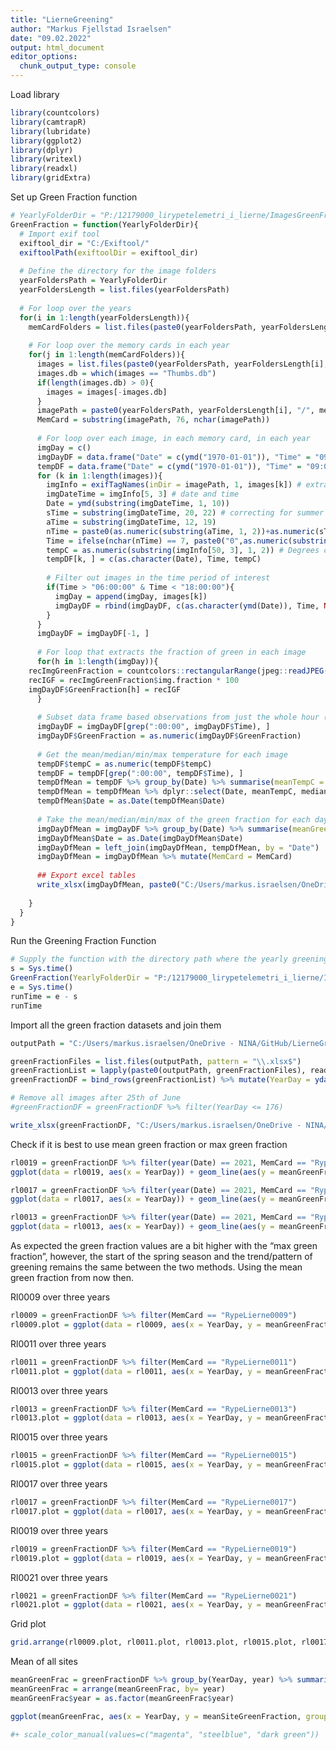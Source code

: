```yaml
---
title: "LierneGreening"
author: "Markus Fjellstad Israelsen"
date: "09.02.2022"
output: html_document
editor_options: 
  chunk_output_type: console
---
```


Load library
```r

library(countcolors)
library(camtrapR)
library(lubridate)
library(ggplot2)
library(dplyr)
library(writexl)
library(readxl)
library(gridExtra)

```

Set up Green Fraction function
```r

# YearlyFolderDir = "P:/12179000_lirypetelemetri_i_lierne/ImagesGreenFraction/"
GreenFraction = function(YearlyFolderDir){
  # Import exif tool
  exiftool_dir = "C:/Exiftool/"        
  exiftoolPath(exiftoolDir = exiftool_dir)
  
  # Define the directory for the image folders
  yearFoldersPath = YearlyFolderDir
  yearFoldersLength = list.files(yearFoldersPath)
  
  # For loop over the years
  for(i in 1:length(yearFoldersLength)){
    memCardFolders = list.files(paste0(yearFoldersPath, yearFoldersLength[i]))
    
    # For loop over the memory cards in each year
    for(j in 1:length(memCardFolders)){
      images = list.files(paste0(yearFoldersPath, yearFoldersLength[i], "/", memCardFolders[j]))
      images.db = which(images == "Thumbs.db")
      if(length(images.db) > 0){
        images = images[-images.db]
      }
      imagePath = paste0(yearFoldersPath, yearFoldersLength[i], "/", memCardFolders[j])
      MemCard = substring(imagePath, 76, nchar(imagePath))
      
      # For loop over each image, in each memory card, in each year
      imgDay = c()
      imgDayDF = data.frame("Date" = c(ymd("1970-01-01")), "Time" = "09:00:00", GreenFraction = c(NA), periodTempC = NA)
      tempDF = data.frame("Date" = c(ymd("1970-01-01")), "Time" = "09:00:00", tempC = NA)
      for (k in 1:length(images)){
        imgInfo = exifTagNames(inDir = imagePath, 1, images[k]) # extract image info
        imgDateTime = imgInfo[5, 3] # date and time
        Date = ymd(substring(imgDateTime, 1, 10))
        sTime = substring(imgDateTime, 20, 22) # correcting for summer time
        aTime = substring(imgDateTime, 12, 19)
        nTime = paste0(as.numeric(substring(aTime, 1, 2))+as.numeric(sTime), substring(aTime, 3, 8))
        Time = ifelse(nchar(nTime) == 7, paste0("0",as.numeric(substring(aTime, 1, 2))+as.numeric(sTime), substring(aTime, 3, 8)), nTime)
        tempC = as.numeric(substring(imgInfo[50, 3], 1, 2)) # Degrees centigrade
        tempDF[k, ] = c(as.character(Date), Time, tempC)
        
        # Filter out images in the time period of interest
        if(Time > "06:00:00" & Time < "18:00:00"){
          imgDay = append(imgDay, images[k])
          imgDayDF = rbind(imgDayDF, c(as.character(ymd(Date)), Time, NA, as.numeric(tempC)))
        }
      }
      imgDayDF = imgDayDF[-1, ]
      
      # For loop that extracts the fraction of green in each image
      for(h in 1:length(imgDay)){
    recImgGreenFraction = countcolors::rectangularRange(jpeg::readJPEG(paste0(imagePath, "/", imgDay[h])), upper = c(0.60, 1, 0.4), lower = c(0, 0.4, 0), color.pixels = FALSE, plotting = FALSE)
    recIGF = recImgGreenFraction$img.fraction * 100
    imgDayDF$GreenFraction[h] = recIGF
      }
      
      # Subset data frame based observations from just the whole hour (for instance, 12:00:00, 13:00:00 and so on.)
      imgDayDF = imgDayDF[grep(":00:00", imgDayDF$Time), ] 
      imgDayDF$GreenFraction = as.numeric(imgDayDF$GreenFraction)
      
      # Get the mean/median/min/max temperature for each image
      tempDF$tempC = as.numeric(tempDF$tempC)
      tempDF = tempDF[grep(":00:00", tempDF$Time), ]
      tempDfMean = tempDF %>% group_by(Date) %>% summarise(meanTempC = mean(tempC, na.rm = TRUE), minTempC = min(tempC, na.rm = TRUE), maxTempC = max(tempC, na.rm = TRUE), medianTempC = median(tempC, na.rm = TRUE))
      tempDfMean = tempDfMean %>% dplyr::select(Date, meanTempC, medianTempC, minTempC, maxTempC)
      tempDfMean$Date = as.Date(tempDfMean$Date)
      
      # Take the mean/median/min/max of the green fraction for each day
      imgDayDfMean = imgDayDF %>% group_by(Date) %>% summarise(meanGreenFraction = mean(GreenFraction, na.rm = TRUE), maxGreenFraction = max(GreenFraction, na.rm = TRUE), meanPeriodTempC = mean(as.numeric(periodTempC), na.rm = TRUE), medianPeriodTempC = median(as.numeric(periodTempC), na.rm = TRUE), minPeriodTempC = min(as.numeric(periodTempC), na.rm = TRUE), maxPeriodTempC = max(as.numeric(periodTempC), na.rm = TRUE))
      imgDayDfMean$Date = as.Date(imgDayDfMean$Date)
      imgDayDfMean = left_join(imgDayDfMean, tempDfMean, by = "Date")
      imgDayDfMean = imgDayDfMean %>% mutate(MemCard = MemCard)
      
      ## Export excel tables
      write_xlsx(imgDayDfMean, paste0("C:/Users/markus.israelsen/OneDrive - NINA/GitHub/LierneGreening/LierneGreening/Output/", "dailyGreen_", substring(yearFoldersLength[i], 14, 17), "_", substring(imagePath, 76, 89), ".xlsx"))
      
    }
  }
}

```

Run the Greening Fraction Function
```r

# Supply the function with the directory path where the yearly greening images are stored (Kamerabilder 2019, Kamerabilder 2020..)
s = Sys.time()
GreenFraction(YearlyFolderDir = "P:/12179000_lirypetelemetri_i_lierne/ImagesGreenFraction/")
e = Sys.time()
runTime = e - s
runTime

```

Import all the green fraction datasets and join them
```r

outputPath = "C:/Users/markus.israelsen/OneDrive - NINA/GitHub/LierneGreening/LierneGreening/Output/"

greenFractionFiles = list.files(outputPath, pattern = "\\.xlsx$")
greenFractionList = lapply(paste0(outputPath, greenFractionFiles), read_excel)
greenFractionDF = bind_rows(greenFractionList) %>% mutate(YearDay = yday(Date), year = year(Date), monthNum = month(Date), month = month.abb[monthNum], day = day(Date))

# Remove all images after 25th of June
#greenFractionDF = greenFractionDF %>% filter(YearDay <= 176)

write_xlsx(greenFractionDF, "C:/Users/markus.israelsen/OneDrive - NINA/GitHub/LierneGreening/LierneGreening/Output/dailyGreenPixels.xlsx")

```

Check if it is best to use mean green fraction or max green fraction
```r

rl0019 = greenFractionDF %>% filter(year(Date) == 2021, MemCard == "RypeLierne0019")
ggplot(data = rl0019, aes(x = YearDay)) + geom_line(aes(y = meanGreenFraction), color = "magenta") + geom_line(aes(y = maxGreenFraction))

rl0017 = greenFractionDF %>% filter(year(Date) == 2021, MemCard == "RypeLierne0017")
ggplot(data = rl0017, aes(x = YearDay)) + geom_line(aes(y = meanGreenFraction), color = "magenta") + geom_line(aes(y = maxGreenFraction))

rl0013 = greenFractionDF %>% filter(year(Date) == 2021, MemCard == "RypeLierne0013")
ggplot(data = rl0013, aes(x = YearDay)) + geom_line(aes(y = meanGreenFraction), color = "magenta") + geom_line(aes(y = maxGreenFraction))

```
As expected the green fraction values are a bit higher with the "max green fraction", however, the start of the spring season and the trend/pattern of greening remains the same between the two methods. Using the mean green fraction from now then. 


Rl0009 over three years
```r
rl0009 = greenFractionDF %>% filter(MemCard == "RypeLierne0009")
rl0009.plot = ggplot(data = rl0009, aes(x = YearDay, y = meanGreenFraction, group = as.factor(year), color = as.factor(year))) + geom_line() + scale_color_manual(values=c("magenta", "steelblue", "dark green")) + labs(title = "RypeLierne0009",color = "Year", x = "Year day", y = "Daily mean of 'green pixel' fraction (%)")

```

Rl0011 over three years
```r
rl0011 = greenFractionDF %>% filter(MemCard == "RypeLierne0011")
rl0011.plot = ggplot(data = rl0011, aes(x = YearDay, y = meanGreenFraction, group = as.factor(year), color = as.factor(year))) + geom_line() + scale_color_manual(values=c("magenta", "steelblue", "dark green")) + labs(title = "RypeLierne0011", color = "Year", x = "Year day", y = "Daily mean of 'green pixel' fraction (%)")

```

Rl0013 over three years
```r
rl0013 = greenFractionDF %>% filter(MemCard == "RypeLierne0013")
rl0013.plot = ggplot(data = rl0013, aes(x = YearDay, y = meanGreenFraction, group = as.factor(year), color = as.factor(year))) + geom_line() + scale_color_manual(values=c("magenta", "steelblue", "dark green")) + labs(title = "RypeLierne0013", color = "Year", x = "Year day", y = "Daily mean of 'green pixel' fraction (%)")

```

Rl0015 over three years
```r
rl0015 = greenFractionDF %>% filter(MemCard == "RypeLierne0015")
rl0015.plot = ggplot(data = rl0015, aes(x = YearDay, y = meanGreenFraction, group = as.factor(year), color = as.factor(year))) + geom_line() + scale_color_manual(values=c("magenta", "steelblue", "dark green")) + labs(title = "RypeLierne0015", color = "Year", x = "Year day", y = "Daily mean of 'green pixel' fraction (%)")

```

Rl0017 over three years
```r

rl0017 = greenFractionDF %>% filter(MemCard == "RypeLierne0017")
rl0017.plot = ggplot(data = rl0017, aes(x = YearDay, y = meanGreenFraction, group = as.factor(year), color = as.factor(year))) + geom_line() + scale_color_manual(values=c("magenta", "steelblue", "dark green")) + labs(title = "RypeLierne0017", color = "Year", x = "Year day", y = "Daily mean of 'green pixel' fraction (%)")

```

Rl0019 over three years
```r

rl0019 = greenFractionDF %>% filter(MemCard == "RypeLierne0019")
rl0019.plot = ggplot(data = rl0019, aes(x = YearDay, y = meanGreenFraction, group = as.factor(year), color = as.factor(year))) + geom_line() + scale_color_manual(values=c("magenta", "steelblue", "dark green")) + labs(title = "RypeLierne0019", color = "Year", x = "Year day", y = "Daily mean of 'green pixel' fraction (%)")

```

Rl0021 over three years
```r

rl0021 = greenFractionDF %>% filter(MemCard == "RypeLierne0021")
rl0021.plot = ggplot(data = rl0021, aes(x = YearDay, y = meanGreenFraction, group = as.factor(year), color = as.factor(year))) + geom_line() + scale_color_manual(values=c("magenta", "steelblue", "dark green")) + labs(title="RypeLierne0021", color = "Year", x = "Year day", y = "Daily mean of 'green pixel' fraction (%)")

```

Grid plot
```r

grid.arrange(rl0009.plot, rl0011.plot, rl0013.plot, rl0015.plot, rl0017.plot, rl0019.plot, rl0021.plot, nrow = 4, ncol = 2)

```



Mean of all sites 
```r

meanGreenFrac = greenFractionDF %>% group_by(YearDay, year) %>% summarise(meanSiteGreenFraction = mean(meanGreenFraction))
meanGreenFrac = arrange(meanGreenFrac, by= year)
meanGreenFrac$year = as.factor(meanGreenFrac$year)

ggplot(meanGreenFrac, aes(x = YearDay, y = meanSiteGreenFraction, group = year, color = year))+ geom_line()  + labs(color = "Year", x = "Year day", y = "Site mean 'green' fraction (%)") + geom_ribbon(aes(xmin = 60, xmax = 90, fill = "Mar", y = meanSiteGreenFraction), alpha = 0.10) + geom_ribbon(aes(xmin=90, xmax=120, fill = "Apr"), alpha = 0.10) + geom_ribbon(aes(xmin = 120, xmax = 151), alpha = 0.10, fill = "pink") + geom_ribbon(aes(xmin = 151, xmax = 181), alpha = 0.1)

#+ scale_color_manual(values=c("magenta", "steelblue", "dark green"))
```





































